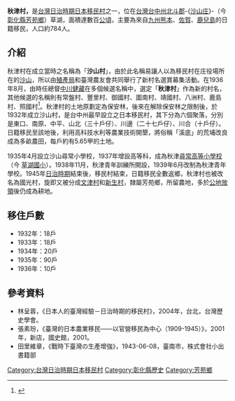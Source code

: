 '''秋津村，'''是[[台灣日治時期日本移民村|台灣日治時期日本移民村]]之一，位在[[臺灣|台灣]][[臺中州|台中州]][[北斗郡|北斗郡]]-{[[沙山庄|沙山庄]]}-（今[[彰化縣|彰化縣]][[芳苑鄉|芳苑鄉]]）草湖，面積達數百[[公頃|公頃]]，主要為來自[[九州_(日本)|九州]][[熊本縣|熊本]]、[[佐賀|佐賀]]、[[鹿兒島縣|鹿兒島]]的日籍移民，人口約784人。

== 介紹 ==
秋津村在成立當時之名稱為「'''沙山村'''」，由於此名稱易讓人以為移民村在庄役場所在的[[沙山_(大字)|沙山]]，所以由[[臺灣總督府殖產局|殖產局]]和臺灣農友會共同舉行了新村名選賞募集活動。在1936年8月，由時任總督[[中川健藏|中川健藏]]在多個候選名稱中，選定「'''秋津村'''」作為新的村名，其他候選的名稱則有常盤村、豐里村、御國村、圖南村、靖國村、八洲村、鹿島村、照國村<ref>{{Cite news|url=|title=北斗郡の移民村を秋津村と改名  懸賞で募集した候補中から 中川總督が決定|author=|date=1936-08-28|work=臺灣日日新報|publisher=|accessdate=|language=|format=}}</ref>。秋津村的土地原劃定為保安林，後來在解除保安林之限制後，於1932年成立沙山村，是台中州最早設立之日本移民村，其下分為六個聚落，分別是東口、南原、中平、山北（三十戶仔）、川邊（二十七戶仔）、川合（十戶仔）。日籍移民至該地後，利用高科技水利等農業技術開墾，將俗稱「溪底」的荒埔改良成為多畝農田，每戶約有5.65甲的土地。

1935年4月設立沙山尋常小學校，1937年增設高等科，成為秋津[[尋常高等小學校|尋常高等小學校]]（今 [[彰化縣芳苑鄉草湖國民小學|草湖國小]]）。1938年11月，秋津青年訓練所開設，1939年6月改制為秋津青年學校。1945年[[台灣日治時期|日治時期]]結束後，移民村結束，日籍移民全數返鄉，秋津村也被改名為國光村，旋即又被分成[[文津村|文津村]]和[[新生村_(彰化縣)|新生村]]，隸屬芳苑鄉，所留農地，多於[[公地放領|公地放領]]後仍成為耕地。

== 移住戶數 ==
* 1932年：18戶
* 1933年：18戶
* 1934年：20戶
* 1935年：90戶
* 1936年：10戶

==參考資料==
<references />
* 林呈蓉，《日本人的臺灣經驗－日治時期的移民村》，2004年，台北，台灣歷史學會。
* 張素玢，《臺灣的日本農業移民——以官營移民為中心（1909-1945）》，2001年，新店，國史館，2001。
* 田里維章，《戰時下臺灣の生產增強》，1943-06-08，臺南市，株式會社小出書籍部

{{台灣日治時期日本移民村}}

[[Category:台灣日治時期日本移民村|Category:台灣日治時期日本移民村]]
[[Category:彰化縣歷史|Category:彰化縣歷史]]
[[Category:芳苑鄉|Category:芳苑鄉]]